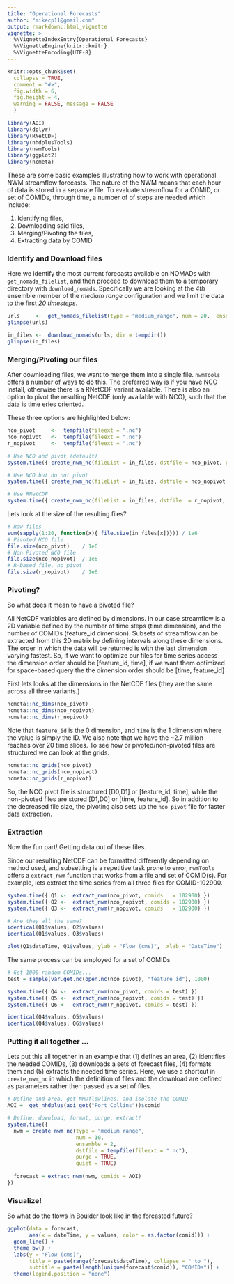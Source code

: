 ```yaml
---
title: "Operational Forecasts"
author: "mikecp11@gmail.com"
output: rmarkdown::html_vignette
vignette: >
  %\VignetteIndexEntry{Operational Forecasts}
  %\VignetteEngine{knitr::knitr}
  %\VignetteEncoding{UTF-8}
---
```


```r
knitr::opts_chunk$set(
  collapse = TRUE,
  comment = "#>",
  fig.width = 6,
  fig.height = 4,
  warning = FALSE, message = FALSE
  )
```

```r
library(AOI)
library(dplyr)
library(RNetCDF)
library(nhdplusTools)
library(nwmTools)
library(ggplot2)
library(ncmeta)
```

These are some basic examples illustrating how to work with operational NWM streamflow forecasts. The nature of the NWM means that each hour of data is stored in a separate file.
To evaluate streamflow for a COMID, or set of COMIDs, through time, a number of of steps are needed which include:

1) Identifying files,
2) Downloading said files,
3) Merging/Pivoting the files,
4) Extracting data by COMID

### Identify and Download files

Here we identify the most current forecasts available on NOMADs with `get_nomads_filelist`, and then proceed to download them to a temporary directory with `download_nomads`. Specifically we are looking at the _4th_ ensemble member of the _medium range_ configuration and we limit the data to the first _20 timesteps_.  

```r
urls     <-  get_nomads_filelist(type = "medium_range", num = 20,  ensemble = 4)
glimpse(urls) 

in_files <-  download_nomads(urls, dir = tempdir())
glimpse(in_files) 
```

### Merging/Pivoting our files

After downloading files, we want to merge them into a single file.  `nwmTools` offers a number of ways to do this. The preferred way is if you have [NCO](http://nco.sourceforge.net/) install, otherwise there is a RNetCDF variant available. There is also an option to pivot the resulting NetCDF (only available with NCO), such that the data is time eries oriented. 

These three options are highlighted below:

```r
nco_pivot     <-  tempfile(fileext = ".nc")
nco_nopivot   <-  tempfile(fileext = ".nc")
r_nopivot     <-  tempfile(fileext = ".nc")

# Use NCO and pivot (default)
system.time({ create_nwm_nc(fileList = in_files, dstfile = nco_pivot, purge = FALSE) })

# Use NCO but do not pivot
system.time({ create_nwm_nc(fileList = in_files, dstfile = nco_nopivot, pivot = FALSE, purge = FALSE) })

# Use RNetCDF
system.time({ create_nwm_nc(fileList = in_files, dstfile  = r_nopivot, nco = FALSE, purge = FALSE) })
```

Lets look at the size of the resulting files?

```r
# Raw files
sum(sapply(1:20, function(x){ file.size(in_files[x])})) / 1e6
# Pivoted NCO file
file.size(nco_pivot)    / 1e6
# Non Pivoted NCO file
file.size(nco_nopivot)  / 1e6
# R-based file, no pivot
file.size(r_nopivot)    / 1e6
```

### Pivoting? 

So what does it mean to have a pivoted file? 

All NetCDF variables are defined by dimensions. In our case streamflow is a 2D variable defined by the number of time steps (time dimension), and the number of COMIDs (feature_id dimension). Subsets of streamflow can be extracted from this 2D matrix by defining intervals along these dimensions. The order in which the data will be returned is with the last dimension varying fastest. So, if we want to optimize our files for time series access the dimension order should be [feature_id, time], if we want them optimized for space-based query the the dimension order should be [time, feature_id]

First lets looks at the dimensions in the NetCDF files (they are the same across all three variants.)

```r
ncmeta::nc_dims(nco_pivot)
ncmeta::nc_dims(nco_nopivot)
ncmeta::nc_dims(r_nopivot)
```

Note that `feature_id` is the 0 dimension, and `time` is the 1 dimension where the value is simply the ID. We also note that we have the \~2.7 million reaches over 20 time slices. To see how or pivoted/non-pivoted files are structured we can look at the grids.

```r
ncmeta::nc_grids(nco_pivot)
ncmeta::nc_grids(nco_nopivot)
ncmeta::nc_grids(r_nopivot)
```

So, the NCO pivot file is structured [D0,D1] or [feature_id, time], while the non-pivoted files are stored [D1,D0] or [time, feature_id]. So in addition to the decreased file size, the pivoting also sets up the `nco_pivot` file for faster data extraction.

### Extraction

Now the fun part! Getting data out of these files. 

Since our resulting NetCDF can be formatted differently depending on method used, and subsetting is a repetitive task prone to error, `nwmTools` offers a `extract_nwm` function that works from a file and set of COMID(s). For example, lets extract the time series from all three files for COMID-102900.

```r
system.time({ Q1 <-  extract_nwm(nco_pivot, comids   = 102900) })
system.time({ Q2 <-  extract_nwm(nco_nopivot, comids = 102900) })
system.time({ Q3 <-  extract_nwm(r_nopivot, comids   = 102900) })

# Are they all the same?
identical(Q1$values, Q2$values)
identical(Q1$values, Q3$values)

plot(Q1$dateTime, Q1$values, ylab = "Flow (cms)",  xlab = "DateTime")
```

The same process can be employed for a set of COMIDs

```r
# Get 1000 random COMIDs...
test = sample(var.get.nc(open.nc(nco_pivot), "feature_id"), 1000)

system.time({ Q4 <-  extract_nwm(nco_pivot, comids = test) })
system.time({ Q5 <-  extract_nwm(nco_nopivot, comids = test) })
system.time({ Q6 <-  extract_nwm(r_nopivot, comids = test) })

identical(Q4$values, Q5$values)
identical(Q4$values, Q6$values)
```

### Putting it all together ...

Lets put this all together in an example that (1) defines an area, (2) identifies the needed COMIDs, (3) downloads a sets of forecast files, (4) formats them and (5) extracts the needed time series. Here, we use a shortcut in `create_nwm_nc` in which the definition of files and the download are defined as parameters rather then passed as a set of files.

```r
# Define and area, get NHDflowlines, and isolate the COMID
AOI =  get_nhdplus(aoi_get("Fort Collins"))$comid

# Define, download, format, purge, extract!
system.time({
  nwm = create_nwm_nc(type = "medium_range", 
                      num = 10,  
                      ensemble = 2,
                      dstfile = tempfile(fileext = ".nc"),
                      purge = TRUE,
                      quiet = TRUE)
  
  forecast = extract_nwm(nwm, comids = AOI)
})
```

### Visualize!

So what do the flows in Boulder look like in the forcasted future?

```r
ggplot(data = forecast, 
       aes(x = dateTime, y = values, color = as.factor(comid))) + 
  geom_line() + 
  theme_bw() + 
  labs(y = "Flow (cms)", 
       title = paste(range(forecast$dateTime), collapse = " to "),
       subtitle = paste(length(unique(forecast$comid)), "COMIDs")) +
  theme(legend.position = "none")
```
